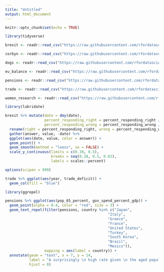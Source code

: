 ```yaml
---
title: "Untitled"
output: html_document
---
```


```r
knitr::opts_chunk$set(echo = TRUE)
```

```r
library(tidyverse)

brexit <- readr::read_csv("https://raw.githubusercontent.com/rfordatascience/tidytuesday/master/data/2019/2019-04-16/brexit.csv")

corbyn <- readr::read_csv("https://raw.githubusercontent.com/rfordatascience/tidytuesday/master/data/2019/2019-04-16/corbyn.csv")

dogs <- readr::read_csv("https://raw.githubusercontent.com/rfordatascience/tidytuesday/master/data/2019/2019-04-16/dogs.csv")

eu_balance <- readr::read_csv("https://raw.githubusercontent.com/rfordatascience/tidytuesday/master/data/2019/2019-04-16/eu_balance.csv")

pensions <- readr::read_csv("https://raw.githubusercontent.com/rfordatascience/tidytuesday/master/data/2019/2019-04-16/pensions.csv")

trade <- readr::read_csv("https://raw.githubusercontent.com/rfordatascience/tidytuesday/master/data/2019/2019-04-16/trade.csv")

women_research <- readr::read_csv("https://raw.githubusercontent.com/rfordatascience/tidytuesday/master/data/2019/2019-04-16/women_research.csv")

```

```r
library(lubridate)

brexit %>% mutate(date = dmy(date), 
                  percent_responding_right = percent_responding_right / 100, 
                  percent_responding_wrong = percent_responding_wrong / 100) %>% 
  rename(right = percent_responding_right, wrong = percent_responding_wrong) %>% 
  gather(answer, value, -date) %>% 
  ggplot(aes(date, value, color = answer)) + 
  geom_point() + 
  geom_smooth(method = "loess", se = FALSE) + 
  scale_y_continuous(limits = c(0.38, 0.5), 
                     breaks = seq(0.38, 0.5, 0.02), 
                     labels = scales::percent)
```

```r
options(scipen = 999)

trade %>% ggplot(aes(year, trade_deficit)) + 
  geom_col(fill = "blue")
```

```r
library(ggrepel)

pensions %>% ggplot(aes(pop_65_percent, gov_spend_percent_gdp)) + 
  geom_point(alpha = 0.4, color = "red", size = 3) +
  geom_text_repel(filter(pensions, country %in% c("Japan", 
                                               "Italy", 
                                               "Greece", 
                                               "France", 
                                               "United States",
                                               "Turkey",
                                               "South Korea", 
                                               "Brazil", 
                                               "Mexico")), 
                  mapping = aes(label = country)) +
  annotate(geom = "text", x = 7, y = 14, 
           label = "A surprisingly \n high rate given \n the aged population.", 
           hjust = 0) 

```

